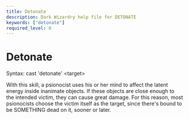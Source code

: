 ```yaml
---
title: Detonate
description: Dark Wizardry help file for DETONATE
keywords: ["detonate"]
required_level: 0
---
```


# Detonate

Syntax: cast 'detonate' \<target\>  

With this skill, a psionocist uses his or her mind to affect the latent  
energy inside inanimate objects.  If these objects are close enough to  
the intended victim, they can cause great damage.  For this reason, most  
psionocists choose the victim itself as the target, since there's bound to  
be SOMETHING dead on it, sooner or later.
